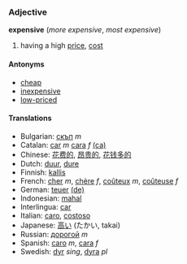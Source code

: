 ===Adjective===
'''expensive''' (''more expensive'', ''most expensive'')

# having a high [[price]], [[cost]]

====Antonyms====

*[[cheap]]
*[[inexpensive]]
*[[low-priced]]

====Translations====
*Bulgarian: [[скъп]] ''m''
*Catalan: [[car]] ''m'' [[cara]] ''f'' [[:ca:car|(ca)]]
*Chinese: [[花费的]], [[昂贵的]], [[花钱多的]]
*Dutch: [[duur]], [[dure]]
*Finnish: [[kallis]]
*French: [[cher]] ''m'', [[chère]] ''f'', [[coûteux]] ''m'', [[coûteuse]] ''f''
*German: [[teuer]] [[:de:teuer|(de)]]
*Indonesian: [[mahal]]
*Interlingua: [[car]]
*Italian: [[caro]], [[costoso]]
*Japanese: [[高い]] (たかい, takai)
*Russian: [[дорогой]] ''m''
*Spanish: [[caro]] ''m'', [[cara]] ''f''
*Swedish: [[dyr]] ''sing'', [[dyra]] ''pl''